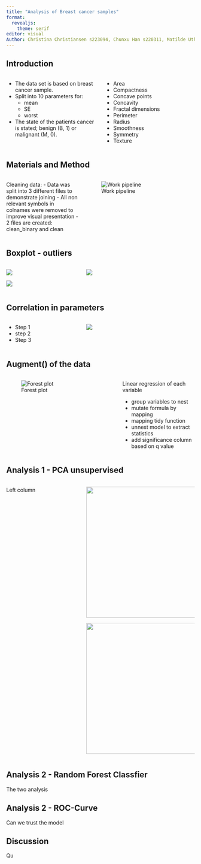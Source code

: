 ```yaml
---
title: "Analysis of Breast cancer samples"
format: 
  revealjs:
    theme: serif
editor: visual
Author: Christina Christiansen s223094, Chunxu Han s220311, Matilde Uth s195796, Michelle Sollok s194681, Pelagia Derizioti s222822
---
```


## Introduction {.smaller}

:::: columns
::: {.column width="40%"}
::: {.incremental .smaller}
-   The data set is based on breast cancer sample.
-   Split into 10 parameters for:
    - mean
    - SE 
    - worst
-   The state of the patients cancer is stated; benign (B, 1) or malignant (M, 0).
:::
:::


::: {.column width="40%"}

- Area
- Compactness
- Concave points
- Concavity
- Fractal dimensions
- Perimeter
- Radius
- Smoothness 
- Symmetry
- Texture

:::
::::

## Materials and Method

:::: columns
::: {.column width="40%"}
::: {.incremental .smaller}

Cleaning data:
- Data was split into 3 different files to demonstrate joining 
- All non relevant symbols in colnames were removed to improve visual presentation
- 2 files are created: clean_binary and clean

:::
:::


::: {.column width="60%"}

![Work pipeline](R_pipeline.png)

:::
::::



## Boxplot - outliers {.smaller}

:::: {.columns}

::: {.column width="40%"}
![](../results/boxplot_se.png)

![](../results/boxplot_worst.png)
:::

::: {.column width="60%"}
![](../results/boxplot_mean.png) 
:::

::::



## Correlation in parameters {.smaller}

:::: {.columns}

::: {.column width="40%"}
::: {.incremental .smaller}
-   Step 1
-   step 2
-   Step 3
:::
:::

::: {.column width="60%"}
![](../results/Heatmap.png)
:::

::::


## Augment() of the data {.smaller}

:::: {.columns}

::: {.column width="60%"}

![Forest plot](../results/forest_plot.png)

:::

::: {.column width="40%"}
Linear regression of each variable

- group variables to nest
- mutate formula by mapping
- mapping tidy function
- unnest model to extract statistics 
- add significance column based on q value
:::

::::

## Analysis 1 - PCA unsupervised {.smaller}

:::: {.columns}

::: {.column width="40%"}
Left column
:::

::: {.column width="60%"}
![](../results/pca_plot.png){width=350}

![](../results/variation_in_data.png){width=350}
:::

::::



## Analysis 2 - Random Forest Classfier {.smalelr}

The two analysis

## Analysis 2 - ROC-Curve 

Can we trust the model

## Discussion

Qu

